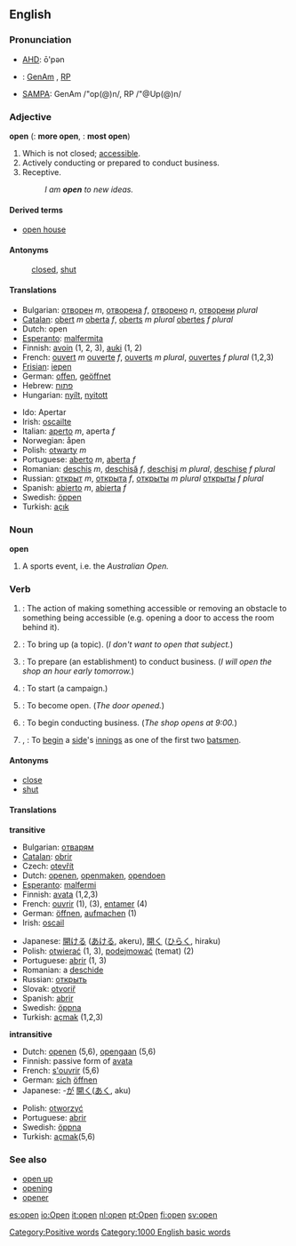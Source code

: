 ==English==

{{rank|leave|rest|2|325|open|therefore|feet|lay}}

===Pronunciation===
*[[w:AHD|AHD]]: ō'pən
*{{IPA|}}: [[w:General American|GenAm]] {{IPAchar|/ˈop(ə)n/}}, [[w:Received Pronunciation|RP]] {{IPAchar|/ˈ&#601;&#650;p(&#601;)n/}}
*[[w:SAMPA|SAMPA]]: GenAm /"op(@)n/, RP /"@Up(@)n/

===Adjective===
'''open'''  ({{compar}}: '''more open''', {{superl}}: '''most open''')

# Which is not closed; [[accessible]].
# Actively conducting or prepared to conduct business.
# Receptive.
#:''I am '''open''' to new ideas.''

====Derived terms====
*[[open house]]

====Antonyms====
:[[closed]], [[shut]]

====Translations====
{{top}}
*Bulgarian: [[отворен]] ''m'', [[отворена]] ''f'', [[отворено]] ''n'', [[отворени]] ''plural''
*[[Catalan]]: [[obert]] ''m'' [[oberta]] ''f'', [[oberts]] ''m plural'' [[obertes]] ''f plural''
*Dutch: open
*[[Esperanto]]: [[malfermita]]
*Finnish: [[avoin]] (1, 2, 3), [[auki]] (1, 2)
*French: [[ouvert]] ''m'' [[ouverte]] ''f'', [[ouverts]] ''m plural'', [[ouvertes]] ''f plural'' (1,2,3)
*[[Frisian]]: [[iepen]]
*German: [[offen]], [[geöffnet]]
*Hebrew:  [[פתוח]]
*Hungarian: [[nyílt]], [[nyitott]]
{{mid}}
*Ido: Apertar
*Irish: [[oscailte]]
*Italian: [[aperto]] ''m'', aperta ''f''
*Norwegian: åpen
*Polish: [[otwarty]] ''m''
*Portuguese: [[aberto]] ''m'', [[aberta]] ''f''
*Romanian: [[deschis]] ''m'', [[deschisă]] ''f'', [[deschişi]] ''m plural'', [[deschise]] ''f plural''
*Russian: [[открыт]] ''m'', [[открыта]] ''f'', [[открыты]] ''m plural'' [[открыты]] ''f plural''
*Spanish: [[abierto]] ''m'', [[abierta]] ''f''
*Swedish: [[öppen]]
*Turkish: [[açık]]
{{bottom}}

===Noun===
'''open'''

# A sports event, i.e. the ''Australian Open.''

===Verb===
{{en-infl-reg-consonant|open||}}

# {{transitive}}: The action of making something accessible or removing an obstacle to something being accessible (e.g. opening a door to access the room behind it).
# {{transitive}}: To bring up (a topic). (''I don't want to open that subject.'')
# {{transitive}}: To prepare (an establishment) to conduct business.  (''I will open the shop an hour early tomorrow.'')
# {{transitive}}: To start (a campaign.)
# {{intransitive}}: To become open.  (''The door opened.'')
# {{intransitive}}:  To begin conducting business. (''The shop opens at 9:00.'')
# {{intransitive}}, {{cricket}}: To [[begin]] a [[side]]'s [[innings]] as one of the first two [[batsmen]].

====Antonyms====
*[[close]]
*[[shut]]

====Translations====
'''transitive'''
{{top}}
*Bulgarian: [[отварям]]
*[[Catalan]]: [[obrir]]
*Czech: [[otevřít]]
*Dutch: [[openen]], [[openmaken]], [[opendoen]]
*[[Esperanto]]: [[malfermi]]
*Finnish: [[avata]] (1,2,3)
*French: [[ouvrir]] (1), (3), [[entamer]] (4)
*German: [[öffnen]], [[aufmachen]] (1)
*Irish: [[oscail]]
{{mid}}
*Japanese: [[開ける]] ([[あける]], akeru), [[開く]] ([[ひらく]], hiraku)
*Polish: [[otwierać]] (1, 3), [[podejmować]] (temat) (2)
*Portuguese: [[abrir]] (1, 3)
*Romanian: a [[deschide]]
*Russian: [[открыть]]
*Slovak: [[otvoriř]] 
*Spanish: [[abrir]]
*Swedish: [[öppna]]
*Turkish: [[açmak]] (1,2,3)
{{bottom}}

'''intransitive'''
{{top}}
*Dutch: [[openen]] (5,6), [[opengaan]] (5,6)
*Finnish: passive form of [[avata]]
*French: [[s'ouvrir]] (5,6)
*German: [[sich]] [[öffnen]]
*Japanese: -[[が]] [[開く]]([[あく]], aku)
{{mid}}
*Polish: [[otworzyć]] 
*Portuguese: [[abrir]]
*Swedish: [[öppna]]
*Turkish: [[açmak]](5,6)
{{bottom}}

===See also===
*[[open up]]
*[[opening]]
*[[opener]]

[[Category:Positive words]]
[[Category:1000 English basic words]]

[[es:open]]
[[io:Open]]
[[it:open]]
[[nl:open]]
[[pt:Open]]
[[fi:open]]
[[sv:open]]